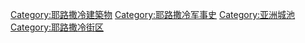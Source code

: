 {{Catmore}}

[[Category:耶路撒冷建築物|Category:耶路撒冷建築物]]
[[Category:耶路撒冷军事史|Category:耶路撒冷军事史]]
[[Category:亚洲城池|Category:亚洲城池]]
[[Category:耶路撒冷街区|Category:耶路撒冷街区]]